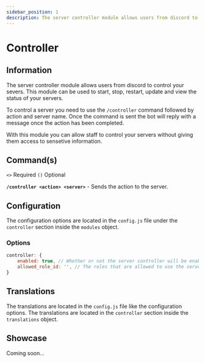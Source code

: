 ```yaml
---
sidebar_position: 1
description: The server controller module allows users from discord to control your severs. This module can be used to start, stop, restart, update and view the status of your servers.
---
```



# Controller

## Information

The server controller module allows users from discord to control your severs. This module can be used to start, stop, restart, update and view the status of your servers.

To control a server you need to use the `/controller` command followed by action and server name. Once the command is sent the bot will reply with a message once the action has been completed.

With this module you can allow staff to control your servers without giving them access to sensetive information.

## Command(s)

`<>` Required `()` Optional

**`/controller <action> <server>`** - Sends the action to the server.

## Configuration

The configuration options are located in the `config.js` file under the `controller` section inside the `modules` object.

### Options

```js title="config.js → modules → controller"
controller: {
	enabled: true, // Whether or not the server controller will be enabled.
	allowed_role_id: '', // The roles that are allowed to use the server controller.
}

```

## Translations

The translations are located in the `config.js` file like the configuration options. The translations are located in the `controller` section inside the `translations` object.

## Showcase

Coming soon...
